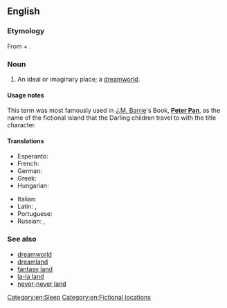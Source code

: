 ==English==

===Etymology===
From {{term|never|Never}} + {{term|land}}.

===Noun===
{{en-noun}}

# An ideal or imaginary place; a [[dreamworld]]. 

====Usage notes====
This term was most famously used in [[w:J.M. Barrie|J.M. Barrie]]'s Book, '''[[w:Peter Pan|Peter Pan]]''', as the name of the fictional island that the Darling children travel to with the title character.

====Translations====
{{trans-top|an ideal or imaginary place}}
* Esperanto: {{t-|eo|neniamlando}}
* French: {{t-|fr|pays imaginaire|m}}
* German: {{t-|de|Nimmerland|n}}
* Greek: {{t-|el|χώρα του ποτέ|f|tr=khóra tu poté|sc=Grek}}
* Hungarian: {{t-|hu|sohaország}}
{{trans-mid}}
* Italian: {{t-|it|isola che non c'è}}
* Latin: {{t-|la|insula imaginaria|f}}, {{t-|la|terra imaginaria}}
* Portuguese: {{t-|pt|terra do nunca|f}}
* Russian: {{t-|ru|нетландия|f|tr=netlándija|sc=Cyrl}}, {{t-|ru|небыляндия|tr=nebyljándija|sc=Cyrl}}
{{trans-bottom}}

===See also===
*[[dreamworld]]
*[[dreamland]]
*[[fantasy land]]
*[[la-la land]]
*[[never-never land]]

[[Category:en:Sleep]]
[[Category:en:Fictional locations]]